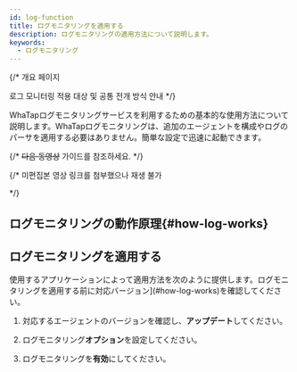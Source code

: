 ```yaml
---
id: log-function
title: ログモニタリングを適用する
description: ログモニタリングの適用方法について説明します。
keywords:
  - ログモニタリング
---
```


{/* 개요 페이지 

로그 모니터링 적용 대상 및 공통 전개 방식 안내 */}

WhaTapログモニタリングサービスを利用するための基本的な使用方法について説明します。WhaTapログモニタリングは、追加のエージェントを構成やログのパーサを適用する必要はありません。簡単な設定で迅速に起動できます。 

{/* 
~~다음 동영상~~ 가이드를 참조하세요. */}

{/* 미편집본 영상 링크를 첨부했으나 재생 불가

<Videos url="https://drive.google.com/file/d/1Wi0NUG_ess-986yDsdScu7r3-QdWb1cf/preview" />

*/}

## ログモニタリングの動作原理{#how-log-works}


<Logbasics />

## ログモニタリングを適用する

使用するアプリケーションによって適用方法を次のように提供します。ログモニタリングを適用する前に対応バージョン](#how-log-works)を確認してください。 

1. 対応するエージェントのバージョンを確認し、**アップデート**してください。

2. ログモニタリング**オプション**を設定してください。

3. ログモニタリングを**有効**にしてください。


<DocCardList/>
